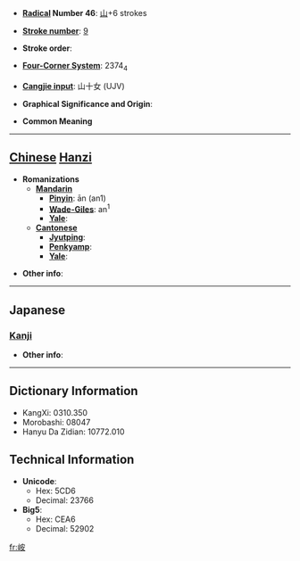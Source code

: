 * '''[[Wiktionary:Chinese radical index| Radical]] Number 46''': [[Wiktionary:Chinese radical index 山|山]]+6 strokes

* '''[[Wiktionary:Chinese total strokes index|Stroke number]]''': [[Wiktionary:Chinese total strokes index 9|9]]

* '''Stroke order''': 

* '''[[Wiktionary:Chinese four corner index|Four-Corner System]]''': 2374<sub>4</sub>

* '''[[Wiktionary:Chinese Cangjie index|Cangjie input]]''': 山十女 (UJV)

* '''Graphical Significance and Origin''': 

* '''Common Meaning'''

----

== [[Chinese]] [[Hanzi]] ==

* '''Romanizations'''
** '''[[Mandarin]]'''
*** '''[[Pinyin]]''': ān (an1)
*** '''[[Wade-Giles]]''': an<sup>1</sup>
*** '''[[Yale]]''': 
** '''[[Cantonese]]'''
*** '''[[Jyutping]]''':
*** '''[[Penkyamp]]''': 
*** '''[[Yale]]''': 

* '''Other info''': 

----

==Japanese==
===[[Kanji]]===
{{kanji|on readings=[[あん]] (an), [[あつ]] (atsu), [[あち]] (achi)|kun readings=}}

* '''Other info''':  

----

== Dictionary Information ==

* KangXi: 0310.350
* Morobashi: 08047
* Hanyu Da Zidian: 10772.010

== Technical Information ==

* '''Unicode''':
** Hex: 5CD6
** Decimal: 23766
* '''Big5''':
** Hex: CEA6
** Decimal: 52902

[[fr:峖]]